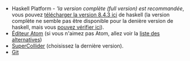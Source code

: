 * Haskell Platform - '''la version complète (full version) est recommandée'', vous pouvez [https://www.haskell.org/platform/download/8.4.3/HaskellPlatform-8.4.3-full-x86_64-setup.exe télécharger la version 8.4.3 ici] de haskell (la version complète ne semble pas être disponible pour la denière version de haskell, mais vous [https://www.haskell.org/platform/windows.html pouvez vérifier ici]).
* [https://atom.io/ Éditeur Atom]  (si vous n'aimez pas Atom, allez voir la [[List of tidal editors|liste des alternatives]])
* [http://supercollider.github.io/download SuperCollider] (choisissez la dernière version).
* [https://git-scm.com/ Git]